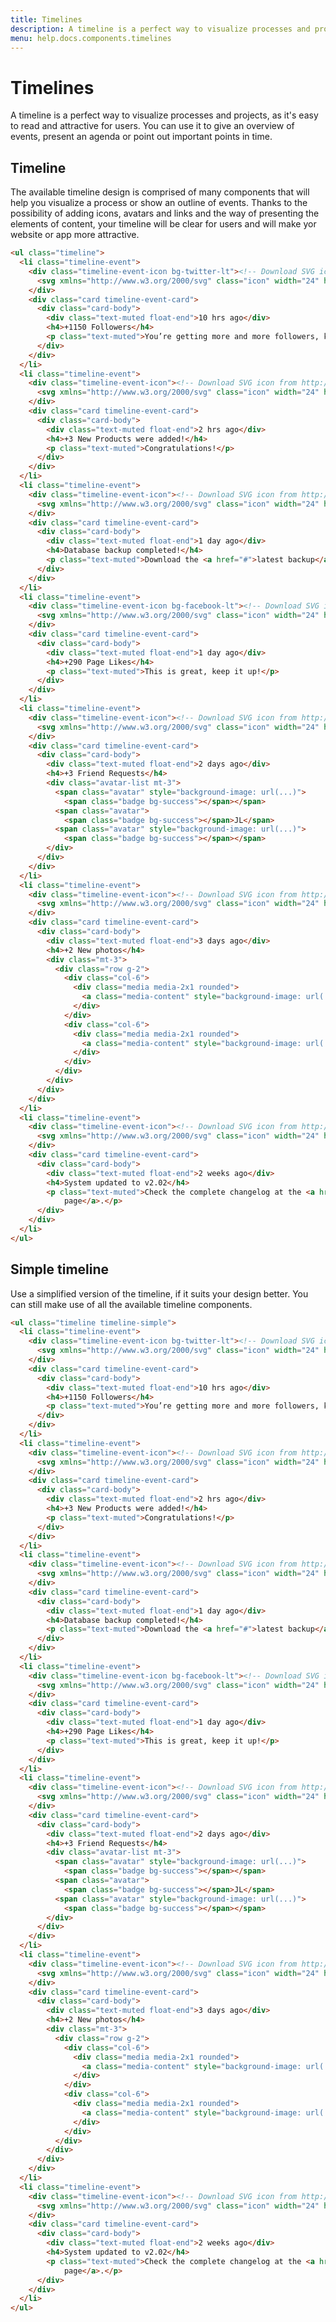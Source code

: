 ```yaml
---
title: Timelines
description: A timeline is a perfect way to visualize processes and projects, as it's easy to read and attractive for users. You can use it to give an overview of events, present an agenda or point out important points in time.
menu: help.docs.components.timelines
---
```


# Timelines

A timeline is a perfect way to visualize processes and projects, as it's easy to read and attractive for users. You can use it to give an overview of events, present an agenda or point out important points in time.

## Timeline

The available timeline design is comprised of many components that will help you visualize a process or show an outline of events. Thanks to the possibility of adding icons, avatars and links and the way of presenting the elements of content, your timeline will be clear for users and will make yor website or app more attractive.

~~~html
<ul class="timeline">
  <li class="timeline-event">
    <div class="timeline-event-icon bg-twitter-lt"><!-- Download SVG icon from http://tabler-icons.io/i/brand-twitter -->
      <svg xmlns="http://www.w3.org/2000/svg" class="icon" width="24" height="24" viewBox="0 0 24 24" stroke-width="2" stroke="currentColor" fill="none" stroke-linecap="round" stroke-linejoin="round"><path stroke="none" d="M0 0h24v24H0z" fill="none"/><path d="M22 4.01c-1 .49 -1.98 .689 -3 .99c-1.121 -1.265 -2.783 -1.335 -4.38 -.737s-2.643 2.06 -2.62 3.737v1c-3.245 .083 -6.135 -1.395 -8 -4c0 0 -4.182 7.433 4 11c-1.872 1.247 -3.739 2.088 -6 2c3.308 1.803 6.913 2.423 10.034 1.517c3.58 -1.04 6.522 -3.723 7.651 -7.742a13.84 13.84 0 0 0 .497 -3.753c-.002 -.249 1.51 -2.772 1.818 -4.013z" /></svg>
    </div>
    <div class="card timeline-event-card">
      <div class="card-body">
        <div class="text-muted float-end">10 hrs ago</div>
        <h4>+1150 Followers</h4>
        <p class="text-muted">You’re getting more and more followers, keep it up!</p>
      </div>
    </div>
  </li>
  <li class="timeline-event">
    <div class="timeline-event-icon"><!-- Download SVG icon from http://tabler-icons.io/i/briefcase -->
      <svg xmlns="http://www.w3.org/2000/svg" class="icon" width="24" height="24" viewBox="0 0 24 24" stroke-width="2" stroke="currentColor" fill="none" stroke-linecap="round" stroke-linejoin="round"><path stroke="none" d="M0 0h24v24H0z" fill="none"/><rect x="3" y="7" width="18" height="13" rx="2" /><path d="M8 7v-2a2 2 0 0 1 2 -2h4a2 2 0 0 1 2 2v2" /><line x1="12" y1="12" x2="12" y2="12.01" /><path d="M3 13a20 20 0 0 0 18 0" /></svg>
    </div>
    <div class="card timeline-event-card">
      <div class="card-body">
        <div class="text-muted float-end">2 hrs ago</div>
        <h4>+3 New Products were added!</h4>
        <p class="text-muted">Congratulations!</p>
      </div>
    </div>
  </li>
  <li class="timeline-event">
    <div class="timeline-event-icon"><!-- Download SVG icon from http://tabler-icons.io/i/check -->
      <svg xmlns="http://www.w3.org/2000/svg" class="icon" width="24" height="24" viewBox="0 0 24 24" stroke-width="2" stroke="currentColor" fill="none" stroke-linecap="round" stroke-linejoin="round"><path stroke="none" d="M0 0h24v24H0z" fill="none"/><path d="M5 12l5 5l10 -10" /></svg>
    </div>
    <div class="card timeline-event-card">
      <div class="card-body">
        <div class="text-muted float-end">1 day ago</div>
        <h4>Database backup completed!</h4>
        <p class="text-muted">Download the <a href="#">latest backup</a>.</p>
      </div>
    </div>
  </li>
  <li class="timeline-event">
    <div class="timeline-event-icon bg-facebook-lt"><!-- Download SVG icon from http://tabler-icons.io/i/brand-facebook -->
      <svg xmlns="http://www.w3.org/2000/svg" class="icon" width="24" height="24" viewBox="0 0 24 24" stroke-width="2" stroke="currentColor" fill="none" stroke-linecap="round" stroke-linejoin="round"><path stroke="none" d="M0 0h24v24H0z" fill="none"/><path d="M7 10v4h3v7h4v-7h3l1 -4h-4v-2a1 1 0 0 1 1 -1h3v-4h-3a5 5 0 0 0 -5 5v2h-3" /></svg>
    </div>
    <div class="card timeline-event-card">
      <div class="card-body">
        <div class="text-muted float-end">1 day ago</div>
        <h4>+290 Page Likes</h4>
        <p class="text-muted">This is great, keep it up!</p>
      </div>
    </div>
  </li>
  <li class="timeline-event">
    <div class="timeline-event-icon"><!-- Download SVG icon from http://tabler-icons.io/i/user-plus -->
      <svg xmlns="http://www.w3.org/2000/svg" class="icon" width="24" height="24" viewBox="0 0 24 24" stroke-width="2" stroke="currentColor" fill="none" stroke-linecap="round" stroke-linejoin="round"><path stroke="none" d="M0 0h24v24H0z" fill="none"/><circle cx="9" cy="7" r="4" /><path d="M3 21v-2a4 4 0 0 1 4 -4h4a4 4 0 0 1 4 4v2" /><path d="M16 11h6m-3 -3v6" /></svg>
    </div>
    <div class="card timeline-event-card">
      <div class="card-body">
        <div class="text-muted float-end">2 days ago</div>
        <h4>+3 Friend Requests</h4>
        <div class="avatar-list mt-3">
          <span class="avatar" style="background-image: url(...)">
            <span class="badge bg-success"></span></span>
          <span class="avatar">
            <span class="badge bg-success"></span>JL</span>
          <span class="avatar" style="background-image: url(...)">
            <span class="badge bg-success"></span></span>
        </div>
      </div>
    </div>
  </li>
  <li class="timeline-event">
    <div class="timeline-event-icon"><!-- Download SVG icon from http://tabler-icons.io/i/photo -->
      <svg xmlns="http://www.w3.org/2000/svg" class="icon" width="24" height="24" viewBox="0 0 24 24" stroke-width="2" stroke="currentColor" fill="none" stroke-linecap="round" stroke-linejoin="round"><path stroke="none" d="M0 0h24v24H0z" fill="none"/><line x1="15" y1="8" x2="15.01" y2="8" /><rect x="4" y="4" width="16" height="16" rx="3" /><path d="M4 15l4 -4a3 5 0 0 1 3 0l5 5" /><path d="M14 14l1 -1a3 5 0 0 1 3 0l2 2" /></svg>
    </div>
    <div class="card timeline-event-card">
      <div class="card-body">
        <div class="text-muted float-end">3 days ago</div>
        <h4>+2 New photos</h4>
        <div class="mt-3">
          <div class="row g-2">
            <div class="col-6">
              <div class="media media-2x1 rounded">
                <a class="media-content" style="background-image: url(...)"></a>
              </div>
            </div>
            <div class="col-6">
              <div class="media media-2x1 rounded">
                <a class="media-content" style="background-image: url(...)"></a>
              </div>
            </div>
          </div>
        </div>
      </div>
    </div>
  </li>
  <li class="timeline-event">
    <div class="timeline-event-icon"><!-- Download SVG icon from http://tabler-icons.io/i/settings -->
      <svg xmlns="http://www.w3.org/2000/svg" class="icon" width="24" height="24" viewBox="0 0 24 24" stroke-width="2" stroke="currentColor" fill="none" stroke-linecap="round" stroke-linejoin="round"><path stroke="none" d="M0 0h24v24H0z" fill="none"/><path d="M10.325 4.317c.426 -1.756 2.924 -1.756 3.35 0a1.724 1.724 0 0 0 2.573 1.066c1.543 -.94 3.31 .826 2.37 2.37a1.724 1.724 0 0 0 1.065 2.572c1.756 .426 1.756 2.924 0 3.35a1.724 1.724 0 0 0 -1.066 2.573c.94 1.543 -.826 3.31 -2.37 2.37a1.724 1.724 0 0 0 -2.572 1.065c-.426 1.756 -2.924 1.756 -3.35 0a1.724 1.724 0 0 0 -2.573 -1.066c-1.543 .94 -3.31 -.826 -2.37 -2.37a1.724 1.724 0 0 0 -1.065 -2.572c-1.756 -.426 -1.756 -2.924 0 -3.35a1.724 1.724 0 0 0 1.066 -2.573c-.94 -1.543 .826 -3.31 2.37 -2.37c1 .608 2.296 .07 2.572 -1.065z" /><circle cx="12" cy="12" r="3" /></svg>
    </div>
    <div class="card timeline-event-card">
      <div class="card-body">
        <div class="text-muted float-end">2 weeks ago</div>
        <h4>System updated to v2.02</h4>
        <p class="text-muted">Check the complete changelog at the <a href="#">activity
            page</a>.</p>
      </div>
    </div>
  </li>
</ul>
~~~


## Simple timeline

Use a simplified version of the timeline, if it suits your design better. You can still make use of all the available timeline components.

~~~html
<ul class="timeline timeline-simple">
  <li class="timeline-event">
    <div class="timeline-event-icon bg-twitter-lt"><!-- Download SVG icon from http://tabler-icons.io/i/brand-twitter -->
      <svg xmlns="http://www.w3.org/2000/svg" class="icon" width="24" height="24" viewBox="0 0 24 24" stroke-width="2" stroke="currentColor" fill="none" stroke-linecap="round" stroke-linejoin="round"><path stroke="none" d="M0 0h24v24H0z" fill="none"/><path d="M22 4.01c-1 .49 -1.98 .689 -3 .99c-1.121 -1.265 -2.783 -1.335 -4.38 -.737s-2.643 2.06 -2.62 3.737v1c-3.245 .083 -6.135 -1.395 -8 -4c0 0 -4.182 7.433 4 11c-1.872 1.247 -3.739 2.088 -6 2c3.308 1.803 6.913 2.423 10.034 1.517c3.58 -1.04 6.522 -3.723 7.651 -7.742a13.84 13.84 0 0 0 .497 -3.753c-.002 -.249 1.51 -2.772 1.818 -4.013z" /></svg>
    </div>
    <div class="card timeline-event-card">
      <div class="card-body">
        <div class="text-muted float-end">10 hrs ago</div>
        <h4>+1150 Followers</h4>
        <p class="text-muted">You’re getting more and more followers, keep it up!</p>
      </div>
    </div>
  </li>
  <li class="timeline-event">
    <div class="timeline-event-icon"><!-- Download SVG icon from http://tabler-icons.io/i/briefcase -->
      <svg xmlns="http://www.w3.org/2000/svg" class="icon" width="24" height="24" viewBox="0 0 24 24" stroke-width="2" stroke="currentColor" fill="none" stroke-linecap="round" stroke-linejoin="round"><path stroke="none" d="M0 0h24v24H0z" fill="none"/><rect x="3" y="7" width="18" height="13" rx="2" /><path d="M8 7v-2a2 2 0 0 1 2 -2h4a2 2 0 0 1 2 2v2" /><line x1="12" y1="12" x2="12" y2="12.01" /><path d="M3 13a20 20 0 0 0 18 0" /></svg>
    </div>
    <div class="card timeline-event-card">
      <div class="card-body">
        <div class="text-muted float-end">2 hrs ago</div>
        <h4>+3 New Products were added!</h4>
        <p class="text-muted">Congratulations!</p>
      </div>
    </div>
  </li>
  <li class="timeline-event">
    <div class="timeline-event-icon"><!-- Download SVG icon from http://tabler-icons.io/i/check -->
      <svg xmlns="http://www.w3.org/2000/svg" class="icon" width="24" height="24" viewBox="0 0 24 24" stroke-width="2" stroke="currentColor" fill="none" stroke-linecap="round" stroke-linejoin="round"><path stroke="none" d="M0 0h24v24H0z" fill="none"/><path d="M5 12l5 5l10 -10" /></svg>
    </div>
    <div class="card timeline-event-card">
      <div class="card-body">
        <div class="text-muted float-end">1 day ago</div>
        <h4>Database backup completed!</h4>
        <p class="text-muted">Download the <a href="#">latest backup</a>.</p>
      </div>
    </div>
  </li>
  <li class="timeline-event">
    <div class="timeline-event-icon bg-facebook-lt"><!-- Download SVG icon from http://tabler-icons.io/i/brand-facebook -->
      <svg xmlns="http://www.w3.org/2000/svg" class="icon" width="24" height="24" viewBox="0 0 24 24" stroke-width="2" stroke="currentColor" fill="none" stroke-linecap="round" stroke-linejoin="round"><path stroke="none" d="M0 0h24v24H0z" fill="none"/><path d="M7 10v4h3v7h4v-7h3l1 -4h-4v-2a1 1 0 0 1 1 -1h3v-4h-3a5 5 0 0 0 -5 5v2h-3" /></svg>
    </div>
    <div class="card timeline-event-card">
      <div class="card-body">
        <div class="text-muted float-end">1 day ago</div>
        <h4>+290 Page Likes</h4>
        <p class="text-muted">This is great, keep it up!</p>
      </div>
    </div>
  </li>
  <li class="timeline-event">
    <div class="timeline-event-icon"><!-- Download SVG icon from http://tabler-icons.io/i/user-plus -->
      <svg xmlns="http://www.w3.org/2000/svg" class="icon" width="24" height="24" viewBox="0 0 24 24" stroke-width="2" stroke="currentColor" fill="none" stroke-linecap="round" stroke-linejoin="round"><path stroke="none" d="M0 0h24v24H0z" fill="none"/><circle cx="9" cy="7" r="4" /><path d="M3 21v-2a4 4 0 0 1 4 -4h4a4 4 0 0 1 4 4v2" /><path d="M16 11h6m-3 -3v6" /></svg>
    </div>
    <div class="card timeline-event-card">
      <div class="card-body">
        <div class="text-muted float-end">2 days ago</div>
        <h4>+3 Friend Requests</h4>
        <div class="avatar-list mt-3">
          <span class="avatar" style="background-image: url(...)">
            <span class="badge bg-success"></span></span>
          <span class="avatar">
            <span class="badge bg-success"></span>JL</span>
          <span class="avatar" style="background-image: url(...)">
            <span class="badge bg-success"></span></span>
        </div>
      </div>
    </div>
  </li>
  <li class="timeline-event">
    <div class="timeline-event-icon"><!-- Download SVG icon from http://tabler-icons.io/i/photo -->
      <svg xmlns="http://www.w3.org/2000/svg" class="icon" width="24" height="24" viewBox="0 0 24 24" stroke-width="2" stroke="currentColor" fill="none" stroke-linecap="round" stroke-linejoin="round"><path stroke="none" d="M0 0h24v24H0z" fill="none"/><line x1="15" y1="8" x2="15.01" y2="8" /><rect x="4" y="4" width="16" height="16" rx="3" /><path d="M4 15l4 -4a3 5 0 0 1 3 0l5 5" /><path d="M14 14l1 -1a3 5 0 0 1 3 0l2 2" /></svg>
    </div>
    <div class="card timeline-event-card">
      <div class="card-body">
        <div class="text-muted float-end">3 days ago</div>
        <h4>+2 New photos</h4>
        <div class="mt-3">
          <div class="row g-2">
            <div class="col-6">
              <div class="media media-2x1 rounded">
                <a class="media-content" style="background-image: url(...)"></a>
              </div>
            </div>
            <div class="col-6">
              <div class="media media-2x1 rounded">
                <a class="media-content" style="background-image: url(...)"></a>
              </div>
            </div>
          </div>
        </div>
      </div>
    </div>
  </li>
  <li class="timeline-event">
    <div class="timeline-event-icon"><!-- Download SVG icon from http://tabler-icons.io/i/settings -->
      <svg xmlns="http://www.w3.org/2000/svg" class="icon" width="24" height="24" viewBox="0 0 24 24" stroke-width="2" stroke="currentColor" fill="none" stroke-linecap="round" stroke-linejoin="round"><path stroke="none" d="M0 0h24v24H0z" fill="none"/><path d="M10.325 4.317c.426 -1.756 2.924 -1.756 3.35 0a1.724 1.724 0 0 0 2.573 1.066c1.543 -.94 3.31 .826 2.37 2.37a1.724 1.724 0 0 0 1.065 2.572c1.756 .426 1.756 2.924 0 3.35a1.724 1.724 0 0 0 -1.066 2.573c.94 1.543 -.826 3.31 -2.37 2.37a1.724 1.724 0 0 0 -2.572 1.065c-.426 1.756 -2.924 1.756 -3.35 0a1.724 1.724 0 0 0 -2.573 -1.066c-1.543 .94 -3.31 -.826 -2.37 -2.37a1.724 1.724 0 0 0 -1.065 -2.572c-1.756 -.426 -1.756 -2.924 0 -3.35a1.724 1.724 0 0 0 1.066 -2.573c-.94 -1.543 .826 -3.31 2.37 -2.37c1 .608 2.296 .07 2.572 -1.065z" /><circle cx="12" cy="12" r="3" /></svg>
    </div>
    <div class="card timeline-event-card">
      <div class="card-body">
        <div class="text-muted float-end">2 weeks ago</div>
        <h4>System updated to v2.02</h4>
        <p class="text-muted">Check the complete changelog at the <a href="#">activity
            page</a>.</p>
      </div>
    </div>
  </li>
</ul>
~~~
